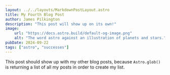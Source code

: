 ```yaml
---
layout: ../../layouts/MarkdownPostLayout.astro
title: My Fourth Blog Post
author: James Pilkington
description: "This post will show up on its own!"
image:
    url: "https://docs.astro.build/default-og-image.png"
    alt: "The word astro against an illustration of planets and stars."
pubDate: 2024-09-22
tags: ["astro", "successes"]
---
```

This post should show up with my other blog posts, because `Astro.glob()` is returning a list of all my posts in order to create my list.